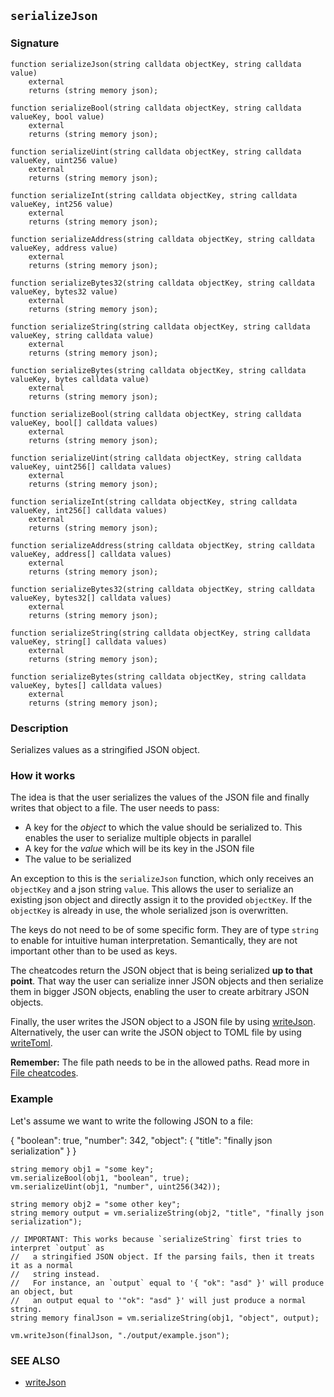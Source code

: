## `serializeJson`

### Signature

```solidity
function serializeJson(string calldata objectKey, string calldata value)
    external
    returns (string memory json);

function serializeBool(string calldata objectKey, string calldata valueKey, bool value)
    external
    returns (string memory json);

function serializeUint(string calldata objectKey, string calldata valueKey, uint256 value)
    external
    returns (string memory json);

function serializeInt(string calldata objectKey, string calldata valueKey, int256 value)
    external
    returns (string memory json);

function serializeAddress(string calldata objectKey, string calldata valueKey, address value)
    external
    returns (string memory json);

function serializeBytes32(string calldata objectKey, string calldata valueKey, bytes32 value)
    external
    returns (string memory json);

function serializeString(string calldata objectKey, string calldata valueKey, string calldata value)
    external
    returns (string memory json);

function serializeBytes(string calldata objectKey, string calldata valueKey, bytes calldata value)
    external
    returns (string memory json);

function serializeBool(string calldata objectKey, string calldata valueKey, bool[] calldata values)
    external
    returns (string memory json);

function serializeUint(string calldata objectKey, string calldata valueKey, uint256[] calldata values)
    external
    returns (string memory json);

function serializeInt(string calldata objectKey, string calldata valueKey, int256[] calldata values)
    external
    returns (string memory json);

function serializeAddress(string calldata objectKey, string calldata valueKey, address[] calldata values)
    external
    returns (string memory json);

function serializeBytes32(string calldata objectKey, string calldata valueKey, bytes32[] calldata values)
    external
    returns (string memory json);

function serializeString(string calldata objectKey, string calldata valueKey, string[] calldata values)
    external
    returns (string memory json);

function serializeBytes(string calldata objectKey, string calldata valueKey, bytes[] calldata values)
    external
    returns (string memory json);
```

### Description

Serializes values as a stringified JSON object.

### How it works

The idea is that the user serializes the values of the JSON file and finally writes that object to a file. The user needs to pass:

- A key for the _object_ to which the value should be serialized to. This enables the user to serialize multiple objects in parallel
- A key for the _value_ which will be its key in the JSON file
- The value to be serialized

An exception to this is the `serializeJson` function, which only receives an `objectKey` and a json string `value`. This allows the user to serialize an existing json object and directly assign it to the provided `objectKey`. If the `objectKey` is already in use, the whole serialized json is overwritten.

The keys do not need to be of some specific form. They are of type `string` to enable for intuitive human interpretation. Semantically, they are not important other than to be used as keys.

The cheatcodes return the JSON object that is being serialized **up to that point**. That way the user can serialize inner JSON objects and then serialize them in bigger JSON objects, enabling the user to create arbitrary JSON objects.

Finally, the user writes the JSON object to a JSON file by using [writeJson](/reference/cheatcodes/write-json.mdx).
Alternatively, the user can write the JSON object to TOML file by using [writeToml](/reference/cheatcodes/write-toml.mdx).

**Remember:** The file path needs to be in the allowed paths. Read more in [File cheatcodes](/reference/cheatcodes/fs.mdx).

### Example

Let's assume we want to write the following JSON to a file:

{ "boolean": true, "number": 342, "object": { "title": "finally json serialization" } }

```solidity
string memory obj1 = "some key";
vm.serializeBool(obj1, "boolean", true);
vm.serializeUint(obj1, "number", uint256(342));

string memory obj2 = "some other key";
string memory output = vm.serializeString(obj2, "title", "finally json serialization");

// IMPORTANT: This works because `serializeString` first tries to interpret `output` as
//   a stringified JSON object. If the parsing fails, then it treats it as a normal
//   string instead.
//   For instance, an `output` equal to '{ "ok": "asd" }' will produce an object, but
//   an output equal to '"ok": "asd" }' will just produce a normal string.
string memory finalJson = vm.serializeString(obj1, "object", output);

vm.writeJson(finalJson, "./output/example.json");
```

### SEE ALSO

- [writeJson](/reference/cheatcodes/write-json.mdx)
